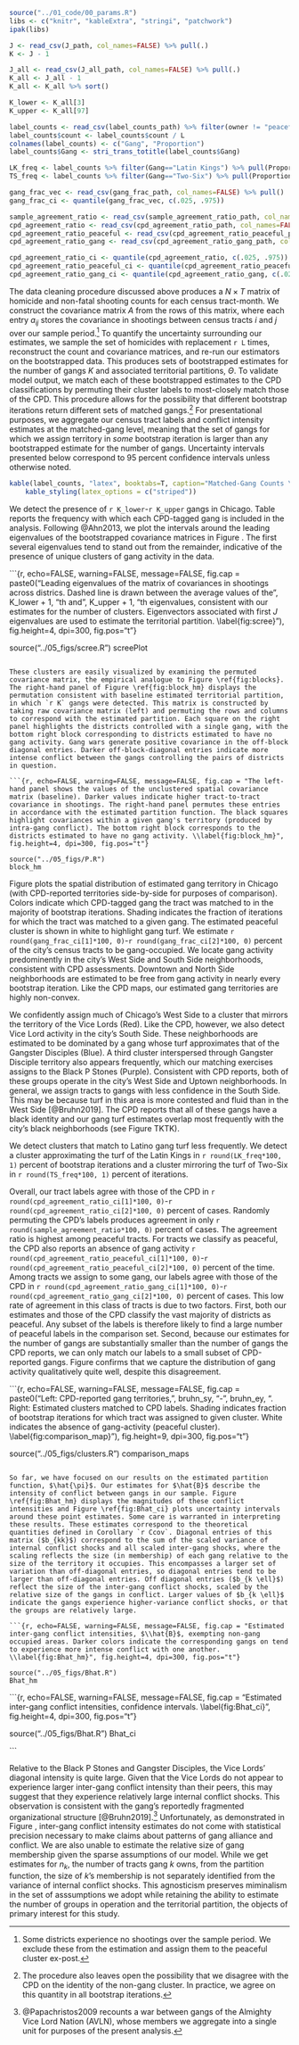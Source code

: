 ```r

source("../01_code/00_params.R")
libs <- c("knitr", "kableExtra", "stringi", "patchwork")
ipak(libs)

J <- read_csv(J_path, col_names=FALSE) %>% pull(.)
K <- J - 1

J_all <- read_csv(J_all_path, col_names=FALSE) %>% pull(.)
K_all <- J_all - 1
K_all <- K_all %>% sort()

K_lower <- K_all[3]
K_upper <- K_all[97]

label_counts <- read_csv(label_counts_path) %>% filter(owner != "peaceful") %>% arrange(desc(count))
label_counts$count <- label_counts$count / L
colnames(label_counts) <- c("Gang", "Proportion")
label_counts$Gang <- stri_trans_totitle(label_counts$Gang)

LK_freq <- label_counts %>% filter(Gang=="Latin Kings") %>% pull(Proportion)
TS_freq <- label_counts %>% filter(Gang=="Two-Six") %>% pull(Proportion)

gang_frac_vec <- read_csv(gang_frac_path, col_names=FALSE) %>% pull()
gang_frac_ci <- quantile(gang_frac_vec, c(.025, .975))

sample_agreement_ratio <- read_csv(sample_agreement_ratio_path, col_names=FALSE) %>% pull()
cpd_agreement_ratio <- read_csv(cpd_agreement_ratio_path, col_names=FALSE) %>% pull()
cpd_agreement_ratio_peaceful <- read_csv(cpd_agreement_ratio_peaceful_path, col_names=FALSE) %>% pull()
cpd_agreement_ratio_gang <- read_csv(cpd_agreement_ratio_gang_path, col_names=FALSE) %>% pull()

cpd_agreement_ratio_ci <- quantile(cpd_agreement_ratio, c(.025, .975))
cpd_agreement_ratio_peaceful_ci <- quantile(cpd_agreement_ratio_peaceful, c(.025, .975))
cpd_agreement_ratio_gang_ci <- quantile(cpd_agreement_ratio_gang, c(.025, .975))

```

The data cleaning procedure discussed above produces a $N \times T$ matrix of homicide and non-fatal shooting counts for each census tract-month. We construct the covariance matrix $A$ from the rows of this matrix, where each entry $a_{ij}$ stores the covariance in shootings between census tracts $i$ and $j$ over our sample period.^[Some districts experience no shootings over the sample period. We exclude these from the estimation and assign them to the peaceful cluster ex-post.] To quantify the uncertainty surrounding our estimates, we sample the set of homicides with replacement `r L` times, reconstruct the count and covariance matrices, and re-run our estimators on the bootstrapped data. This produces sets of bootstrapped estimates for the number of gangs $K$ and associated territorial partitions, $\Theta$. To validate model output, we match each of these bootstrapped estimates to the CPD classifications by permuting their cluster labels to most-closely match those of the CPD. This procedure allows for the possibility that different bootstrap iterations return different sets of matched gangs.^[The procedure also leaves open the possibility that we disagree with the CPD on the identity of the non-gang cluster. In practice, we agree on this quantity in all bootstrap iterations.] For presentational purposes, we aggregate our census tract labels and conflict intensity estimates at the matched-gang level, meaning that the set of gangs for which we assign territory in *some* bootstrap iteration is larger than any bootstrapped estimate for the number of gangs. Uncertainty intervals presented below correspond to 95 percent confidence intervals unless otherwise noted.

```r

kable(label_counts, "latex", booktabs=T, caption="Matched-Gang Counts \\label{tab:label_counts}") %>%
	kable_styling(latex_options = c("striped"))

```

We detect the presence of `r K_lower`-`r K_upper` gangs in Chicago. Table \ref{tab:label_counts} reports the frequency with which each CPD-tagged gang is included in the analysis. Following @Ahn2013, we plot the intervals around the leading eigenvalues of the bootstrapped covariance matrices in Figure \ref{fig:scree}. The first several eigenvalues tend to stand out from the remainder, indicative of the presence of unique clusters of gang activity in the data.

```{r, echo=FALSE, warning=FALSE, message=FALSE, fig.cap = paste0("Leading eigenvalues of the matrix of covariances in shootings across districs. Dashed line is drawn between the average values of the ", K_lower + 1, "th and ",  K_upper + 1, "th eigenvalues, consistent with our estimates for the number of clusters. Eigenvectors associated with first $J$ eigenvalues are used to estimate the territorial partition. \\label{fig:scree}"), fig.height=4, dpi=300, fig.pos="t"}

source("../05_figs/scree.R")
screePlot

```

These clusters are easily visualized by examining the permuted covariance matrix, the empirical analogue to Figure \ref{fig:blocks}. The right-hand panel of Figure \ref{fig:block_hm} displays the permutation consistent with baseline estimated territorial partition, in which `r K` gangs were detected. This matrix is constructed by taking raw covariance matrix (left) and permuting the rows and columns to correspond with the estimated partition. Each square on the right panel highlights the districts controlled with a single gang, with the bottom right block corresponding to districts estimated to have no gang activity. Gang wars generate positive covariance in the off-block diagonal entries. Darker off-block-diagonal entries indicate more intense conflict between the gangs controlling the pairs of districts in question. 

```{r, echo=FALSE, warning=FALSE, message=FALSE, fig.cap = "The left-hand panel shows the values of the unclustered spatial covariance matrix (baseline). Darker values indicate higher tract-to-tract covariance in shootings. The right-hand panel permutes these entries in accordance with the estimated partition function. The black squares highlight covariances within a given gang's territory (produced by intra-gang conflict). The bottom right block corresponds to the districts estimated to have no gang activity. \\label{fig:block_hm}", fig.height=4, dpi=300, fig.pos="t"}

source("../05_figs/P.R")
block_hm

```

Figure \ref{fig:comparison_map} plots the spatial distribution of estimated gang territory in Chicago (with CPD-reported territories side-by-side for purposes of comparison). Colors indicate which CPD-tagged gang the tract was matched to in the majority of bootstrap iterations. Shading indicates the fraction of iterations for which the tract was matched to a given gang. The estimated peaceful cluster is shown in white to highlight gang turf. We estimate `r round(gang_frac_ci[1]*100, 0)`-`r round(gang_frac_ci[2]*100, 0)` percent of the city's census tracts to be gang-occupied. We locate gang activity predominently in the city's West Side and South Side neighborhoods, consistent with CPD assessments. Downtown and North Side neighborhoods are estimated to be free from gang activity in nearly every bootstrap iteration. Like the CPD maps, our estimated gang territories are highly non-convex. 

We confidently assign much of Chicago's West Side to a cluster that mirrors the territory of the Vice Lords (Red). Like the CPD, however, we also detect Vice Lord activity in the city's South Side. These neighborhoods are estimated to be dominated by a gang whose turf approximates that of the Gangster Disciples (Blue). A third cluster interspersed through Gangster Disciple territory also appears frequently, which our matching exercises assigns to the Black P Stones (Purple). Consistent with CPD reports, both of these groups operate in the city's West Side and Uptown neighborhoods. In general, we assign tracts to gangs with less confidence in the South Side. This may be because turf in this area is more contested and fluid than in the West Side [@Bruhn2019]. The CPD reports that all of these gangs have a black identity and our gang turf estimates overlap most frequently with the city's black neighborhoods (see Figure TKTK).

We detect clusters that match to Latino gang turf less frequently. We detect a cluster approximating the turf of the Latin Kings in `r round(LK_freq*100, 1)` percent of bootstrap iterations and a cluster mirroring the turf of Two-Six in `r round(TS_freq*100, 1)` percent of iterations.

Overall, our tract labels agree with those of the CPD in `r round(cpd_agreement_ratio_ci[1]*100, 0)`-`r round(cpd_agreement_ratio_ci[2]*100, 0)` percent of cases. Randomly permuting the CPD's labels produces agreement in only `r round(sample_agreement_ratio*100, 0)` percent of cases. The agreement ratio is highest among peaceful tracts. For tracts we classify as peaceful, the CPD also reports an absence of gang activity `r round(cpd_agreement_ratio_peaceful_ci[1]*100, 0)`-`r round(cpd_agreement_ratio_peaceful_ci[2]*100, 0)` percent of the time. Among tracts we assign to some gang, our labels agree with those of the CPD in `r round(cpd_agreement_ratio_gang_ci[1]*100, 0)`-`r round(cpd_agreement_ratio_gang_ci[2]*100, 0)` percent of cases. This low rate of agreement in this class of tracts is due to two factors. First, both our estimates and those of the CPD classify the vast majority of districts as peaceful. Any subset of the labels is therefore likely to find a large number of peaceful labels in the comparison set. Second, because our estimates for the number of gangs are substantially smaller than the number of gangs the CPD reports, we can only match our labels to a small subset of CPD-reported gangs. Figure \ref{fig:comparison_map} confirms that we capture the distribution of gang activity qualitatively quite well, despite this disagreement. 

```{r, echo=FALSE, warning=FALSE, message=FALSE, fig.cap = paste0("Left: CPD-reported gang territories, ", bruhn_sy, "-", bruhn_ey, ". Right: Estimated clusters matched to CPD labels. Shading indicates fraction of bootstrap iterations for which tract was assigned to given cluster. White indicates the absence of gang-activity (peaceful cluster). \\label{fig:comparison_map}"), fig.height=9, dpi=300, fig.pos="t"}

source("../05_figs/clusters.R")
comparison_maps

```

So far, we have focused on our results on the estimated partition function, $\hat{\pi}$. Our estimates for $\hat{B}$ describe the intensity of conflict between gangs in our sample. Figure \ref{fig:Bhat_hm} displays the magnitudes of these conflict intensities and Figure \ref{fig:Bhat_ci} plots uncertainty intervals around these point estimates. Some care is warranted in interpreting these results. These estimates correspond to the theoretical quantities defined in Corollary `r Ccov`. Diagonal entries of this matrix ($b_{kk}$) correspond to the sum of the scaled variance of internal conflict shocks and all scaled inter-gang shocks, where the scaling reflects the size (in membership) of each gang relative to the size of the territory it occupies. This encompasses a larger set of variation than off-diagonal entries, so diagonal entries tend to be larger than off-diagonal entries. Off diagonal entries ($b_{k \ell}$) reflect the size of the inter-gang conflict shocks, scaled by the relative size of the gangs in conflict. Larger values of $b_{k \ell}$ indicate the gangs experience higher-variance conflict shocks, or that the groups are relatively large. 

```{r, echo=FALSE, warning=FALSE, message=FALSE, fig.cap = "Estimated inter-gang conflict intensities, $\\hat{B}$, exempting non-gang occupied areas. Darker colors indicate the corresponding gangs on tend to experience more intense conflict with one another. \\label{fig:Bhat_hm}", fig.height=4, dpi=300, fig.pos="t"}

source("../05_figs/Bhat.R")
Bhat_hm

```

```{r, echo=FALSE, warning=FALSE, message=FALSE, fig.cap = "Estimated inter-gang conflict intensities, confidence intervals. \\label{fig:Bhat_ci}", fig.height=4, dpi=300, fig.pos="t"}

source("../05_figs/Bhat.R")
Bhat_ci

```

Relative to the Black P Stones and Gangster Disciples, the Vice Lords' diagonal intensity is quite large. Given that the Vice Lords do not appear to experience larger inter-gang conflict intensity than their peers, this may suggest that they experience relatively large internal conflict shocks. This observation is consistent with the gang's reportedly fragmented organizational structure [@Bruhn2019].^[@Papachristos2009 recounts a war between gangs of the Almighty Vice Lord Nation (AVLN), whose members we aggregate into a single unit for purposes of the present analysis.] Unfortunately, as demonstrated in Figure \ref{fig:Bhat_ci}, inter-gang conflict intensity estimates do not come with statistical precision necessary to make claims about patterns of gang alliance and conflict. We are also unable to estimate the relative size of gang membership given the sparse assumptions of our model. While we get estimates for $n_{k}$, the number of tracts gang $k$ owns, from the partition function, the size of $k$'s membership is not separately identified from the variance of internal conflict shocks. This agnosticism preserves miminalism in the set of asssumptions we adopt while retaining the ability to estimate the number of groups in operation and the territorial partition, the objects of primary interest for this study.
